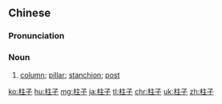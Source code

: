 ==Chinese==
{{zh-forms}}

===Pronunciation===
{{zh-pron
|m=zhùzi
|c=cyu5 zi2
|cat=n
}}

===Noun===
{{zh-noun}}

# [[column]]; [[pillar]]; [[stanchion]]; [[post]] {{zh-mw|根}}

{{zh-cat|Intermediate}}

[[ko:柱子]]
[[hu:柱子]]
[[mg:柱子]]
[[ja:柱子]]
[[tl:柱子]]
[[chr:柱子]]
[[uk:柱子]]
[[zh:柱子]]